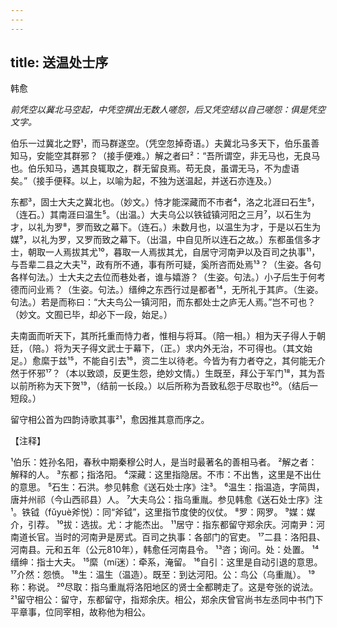 ```yaml
---
---
---
```

title: 送温处士序
---



韩愈

*前凭空以冀北马空起，中凭空撰出无数人嗟怨，后又凭空结以自己嗟怨：俱是凭空文字。*

伯乐一过冀北之野¹，而马群遂空。（凭空忽掉奇语。）夫冀北马多天下，伯乐虽善知马，安能空其群邪？（接手便难。）解之者曰²：“吾所谓空，非无马也，无良马也。伯乐知马，遇其良辄取之，群无留良焉。苟无良，虽谓无马，不为虚语矣。”（接手便释。以上，以喻为起，不独为送温起，并送石亦连及。）

东都³，固士大夫之冀北也。（妙文。）恃才能深藏而不市者⁴，洛之北涯曰石生⁵，（连石。）其南涯曰温生⁵。（出温。）大夫乌公以铁钺镇河阳之三月⁷，以石生为才，以礼为罗⁸，罗而致之幕下。（连石。）未数月也，以温生为才，于是以石生为媒⁹，以礼为罗，又罗而致之幕下。（出温，中自见所以连石之故。）东都虽信多才士，朝取一人焉拔其尤¹⁰，暮取一人焉拔其尤，自居守河南尹以及百司之执事¹¹，与吾辈二县之大夫¹²，政有所不通，事有所可疑，奚所咨而处焉¹³？（生姿。各句各样句法。）士大夫之去位而巷处者，谁与嬉游？（生姿。句法。）小子后生于何考德而问业焉？（生姿。句法。）缙绅之东西行过是都者¹⁴，无所礼于其庐。（生姿。句法。）若是而称曰：“大夫鸟公一镇河阳，而东都处士之庐无人焉。”岂不可也？（妙文。文囿已毕，却必下一段，始足。）

夫南面而听天下，其所托重而恃力者，惟相与将耳。（陪一相。）相为天子得人于朝廷，（陪。）将为天子得文武士于幕下，（正。）求内外无治，不可得也。（其文始足。）愈縻于兹¹⁵，不能自引去¹⁶，资二生以待老。今皆为有力者夺之，其何能无介然于怀邪¹⁷？（本以致颂，反更生怨，绝妙文情。）生既至，拜公于军门¹⁸，其为吾以前所称为天下贺¹⁹，（结前一长段。）以后所称为吾致私怨于尽取也²⁰。（结后一短段。）

留守相公首为四韵诗歌其事²¹，愈因推其意而序之。

【注释】

¹伯乐：姓孙名阳，春秋中期秦穆公时人，是当时最著名的善相马者。
²解之者：解释的人。
³东都；指洛阳。
⁴深藏：这里指隐居。不市：不出售，这里是不出仕的意思。
⁵石生：石洪。参见韩愈《送石处士序》注³。
⁶温生：指温造，字简舆，唐并州祁（今山西祁县）人。
⁷大夫乌公：指乌重胤。参见韩愈《送石处士序》注¹。铁钺（fǔyuè斧悦）：同“斧钺”，这里指节度使的仪仗。
⁸罗：网罗。
⁹媒：媒介，引荐。
¹⁰拔：选拔。尤：才能杰出。
¹¹居守：指东都留守郑余庆。河南尹：河南道长官。当时的河南尹是房式。百司之执事：各部门的官吏。
¹⁷二县：洛阳县、河南县。元和五年（公元810年），韩愈任河南县令。
¹³咨；询问。处：处置。
¹⁴缙绅：指士大夫。
¹⁵縻（mí迷）：牵系，淹留。
¹⁶自引：这里是自动引退的意思。
¹⁷介然：怨愤。
¹⁸生：温生（温造）。既至：到达河阳。公：鸟公（乌重胤）。
¹⁹称：称说。
²⁰尽取：指乌重胤将洛阳地区的贤士全都聘走了。这是夸张的说法。
²¹留守相公：留守，东都留守，指郑余庆。相公，郑余庆曾官尚书左丞同中书门下平章事，位同宰相，故称他为相公。